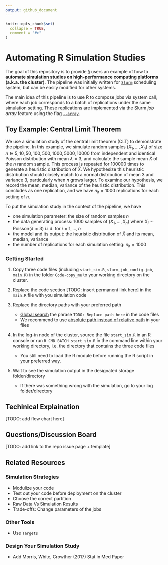 ```yaml
---
output: github_document
---
```


<!-- README.md is generated from README.Rmd. Please edit that file -->

```r
knitr::opts_chunk$set(
  collapse = TRUE,
  comment = "#>"
)
```

# Automating R Simulation Studies

<!-- badges: start -->

<!-- badges: end -->

The goal of this repository is to provide [`R`](https://www.r-project.org/) users an example of how to **automate simulation studies on high-performance computing platforms (a.k.a. the cluster)**. The pipeline was initially written for [`Slurm`](https://slurm.schedmd.com/documentation.html) scheduling system, but can be easily modified for other systems.

The main idea of this pipeline is to use R to compose jobs via system call, where each job corresponds to a batch of replications under the same simulation setting. These replications are implemented via the Slurm *job array* feature using the flag [`--array`](https://slurm.schedmd.com/job_array.html).

## Toy Example: Central Limit Theorem

We use a simulation study of the central limit theorem (CLT) to demonstrate the pipeline. In this example, we simulate random samples $(X_1, \dots, X_n)$ of size $n \in {5, 10, 50, 100, 500, 1000, 5000, 10000}$ from independent and identical Poisson distribution with mean $\lambda = 3$, and calculate the sample mean $\bar X$ of the $n$ random sample. This process is repeated for 100000 times to generate a heuristic distribution of $\bar X$. We hypothesize this heuristic distribution should closely match to a normal distribution of mean 3 and variance 3, particularly when $n$ grows larger. To examine our hypothesis, we record the mean, median, variance of the heuristic distribution. This concludes as one replication, and we have $n_{\text{it}} = 1000$ replications for each setting of $n$.

To put the simulation study in the context of the pipeline, we have

-   one simulation parameter: the size of random samples $n$  
-   the data generating process: 1000 samples of $(X_1, \dots, X_n)$ where $X_i \sim \text{Poisson}(\lambda=3)$ i.i.d. for $i = 1, \dots, n$  
-   the model and its output: the heuristic distribution of $\bar X$ and its mean, median, variance
-   the number of replications for each simulation setting: $n_{\text{it}} =1000$

### Getting Started

1.  Copy three code files (including `start_sim.R`, `slurm_job_config.job`, `main.R`) in the folder `Code-copy_me` to your working directory on the cluster.

2.  Replace the code section [TODO: insert permanent link here] in the `main.R` file with you simulation code

3.  Replace the directory paths with your preferred path

    -   [Global search](https://support.rstudio.com/hc/en-us/articles/200710523-Navigating-Code) the phrase `TODO: Replace path here` in the code files
    -   We recommend to use [absolute path instead of relative path](https://www.linux.com/training-tutorials/absolute-path-vs-relative-path-linuxunix/) in your files

4.  In the log-in node of the cluster, source the file `start_sim.R` in an R console or run `R CMD BATCH start_sim.R` in the command line within your working directory, i.e. the directory that contains the three code files

    -   You still need to load the R module before running the R script in your preferred way.

5.  Wait to see the simulation output in the designated storage folder/directory

    -   If there was something wrong with the simulation, go to your log folder/directory

## Techinical Explaination
[TODO: add flow chart here]


## Questions/Discussion Board
[TODO: add link to the repo issue page + template]

    
## Related Resources
### Simulation Strategies
-   Modulize your code
-   Test out your code before deployment on the cluster
-   Choose the correct partition
-   Raw Data Vs Simulation Results
-   Trade-offs: Change parameters of the jobs

### Other Tools
-   Use `Targets`

### Design Your Simulation Study
- Add Morris, White, Crowther (2017) Stat in Med Paper
